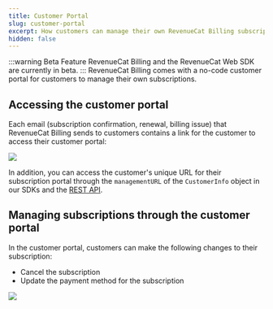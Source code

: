 ```yaml
---
title: Customer Portal
slug: customer-portal
excerpt: How customers can manage their own RevenueCat Billing subscriptions
hidden: false
---
```

:::warning Beta Feature
RevenueCat Billing and the RevenueCat Web SDK are currently in beta.
:::
RevenueCat Billing comes with a no-code customer portal for customers to manage their own subscriptions.

## Accessing the customer portal
Each email (subscription confirmation, renewal, billing issue) that RevenueCat Billing sends to customers contains a link for the customer to access their customer portal:

![](/images/rc-billing/email-link-customer-portal.png)

In addition, you can access the customer's unique URL for their subscription portal through the `managementURL` of the `CustomerInfo` object in our SDKs and the [REST API](/api-v1-spec#tag/customers/operation/subscribers).

## Managing subscriptions through the customer portal

In the customer portal, customers can make the following changes to their subscription:
- Cancel the subscription
- Update the payment method for the subscription

![](/images/rc-billing/customer-portal.png)